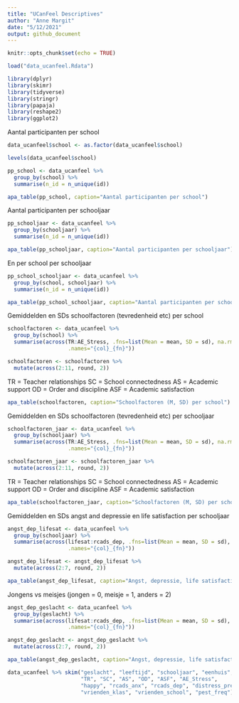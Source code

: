 ```yaml
---
title: "UCanFeel Descriptives"
author: "Anne Margit"
date: "5/12/2021"
output: github_document
---
```


```r
knitr::opts_chunk$set(echo = TRUE)
```

```r
load("data_ucanfeel.Rdata")
```

```r
library(dplyr)
library(skimr)
library(tidyverse)
library(stringr)
library(papaja)
library(reshape2)   
library(ggplot2)
```

Aantal participanten per school
```r
data_ucanfeel$school <- as.factor(data_ucanfeel$school)

levels(data_ucanfeel$school)

pp_school <- data_ucanfeel %>%
  group_by(school) %>%
  summarise(n_id = n_unique(id))
``` 

```r
apa_table(pp_school, caption="Aantal participanten per school")
```

Aantal participanten per schooljaar
```r
pp_schooljaar <- data_ucanfeel %>%
  group_by(schooljaar) %>%
  summarise(n_id = n_unique(id))
``` 

```r
apa_table(pp_schooljaar, caption="Aantal participanten per schooljaar")
```

En per school per schooljaar
```r
pp_school_schooljaar <- data_ucanfeel %>%
  group_by(school, schooljaar) %>%
  summarise(n_id = n_unique(id))
``` 

```r
apa_table(pp_school_schooljaar, caption="Aantal participanten per schooljaar per school")
```

Gemiddelden en SDs schoolfactoren (tevredenheid etc) per school
```r
schoolfactoren <- data_ucanfeel %>%
  group_by(school) %>%
  summarise(across(TR:AE_Stress, .fns=list(Mean = mean, SD = sd), na.rm=TRUE,
                   .names="{col}_{fn}"))

schoolfactoren <- schoolfactoren %>%
  mutate(across(2:11, round, 2))
```
TR = Teacher relationships
SC = School connectedness 
AS = Academic support
OD = Order and discipline
ASF = Academic satisfaction

```r
apa_table(schoolfactoren, caption="Schoolfactoren (M, SD) per school")
```

Gemiddelden en SDs schoolfactoren (tevredenheid etc) per schooljaar
```r
schoolfactoren_jaar <- data_ucanfeel %>%
  group_by(schooljaar) %>%
  summarise(across(TR:AE_Stress, .fns=list(Mean = mean, SD = sd), na.rm=TRUE,
                   .names="{col}_{fn}"))

schoolfactoren_jaar <- schoolfactoren_jaar %>%
  mutate(across(2:11, round, 2))
```
TR = Teacher relationships
SC = School connectedness 
AS = Academic support
OD = Order and discipline
ASF = Academic satisfaction

```r
apa_table(schoolfactoren_jaar, caption="Schoolfactoren (M, SD) per schooljaar")
```

Gemiddelden en SDs angst and depressie en life satisfaction per schooljaar
```r
angst_dep_lifesat <- data_ucanfeel %>%
  group_by(schooljaar) %>%
  summarise(across(lifesat:rcads_dep, .fns=list(Mean = mean, SD = sd), na.rm=TRUE,
                   .names="{col}_{fn}"))

angst_dep_lifesat <- angst_dep_lifesat %>%
  mutate(across(2:7, round, 2))
```

```r
apa_table(angst_dep_lifesat, caption="Angst, depressie, life satisfaction per schooljaar")
```

Jongens vs meisjes (jongen = 0, meisje = 1, anders = 2)
```r
angst_dep_geslacht <- data_ucanfeel %>%
  group_by(geslacht) %>%
  summarise(across(lifesat:rcads_dep, .fns=list(Mean = mean, SD = sd), na.rm=TRUE,
                   .names="{col}_{fn}"))

angst_dep_geslacht <- angst_dep_geslacht %>%
  mutate(across(2:7, round, 2))
```

```r
apa_table(angst_dep_geslacht, caption="Angst, depressie, life satisfaction per geslacht")
```


```r
data_ucanfeel %>% skim("geslacht", "leeftijd", "schooljaar", "eenhuis", "niveau_nu",
                       "TR", "SC", "AS", "OD", "ASF", "AE_Stress",
                       "happy", "rcads_anx", "rcads_dep", "distress_precorona", "distress_nu",
                       "vrienden_klas", "vrienden_school", "pest_freq")
```
